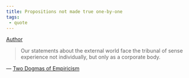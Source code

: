 ```yaml
---
title: Propositions not made true one-by-one
tags: 
 - quote
---
```


[Author](/docs/phil/W.O. Quine.html)

> Our statements about the external world face the tribunal of sense experience not individually, but only as a corporate body.

— [Two Dogmas of Empiricism](/docs/phil/Two Dogmas of Empiricism.html)
